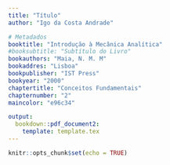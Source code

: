 ```yaml
---
title: "Título"
author: "Igo da Costa Andrade"

# Metadados
booktitle: "Introdução à Mecânica Analítica"
#booksubtitle: "Subtítulo do Livro"
bookauthors: "Maia, N. M. M"
bookaddres: "Lisboa"
bookpublisher: "IST Press"
bookyear: "2000"
chaptertitle: "Conceitos Fundamentais"
chapternumber: "2"
maincolor: "e96c34"

output: 
  bookdown::pdf_document2:
    template: template.tex
---
```


```r
knitr::opts_chunk$set(echo = TRUE)

```

\setcounter{section}{7}
\section{PROBLEMAS}

\begin{enumerate}
  \item Verifique se as seguintes expressões são ou não diferenciais exactas:
  \begin{enumerate}[label=\alph*)]
    \item $dU = x^2y dx + y^2x dy$\\
    \iniSol
      Sejam $A_x = x^2 y$ e $S_y = y^2 x$. Temos que $dU$ será uma diferencial exata se, e somente se, $$\dfrac{\partial A_x}{\partial y} = \dfrac{\partial A_y}{\partial x}.$$ Façamos:
      \begin{align*}
        \begin{cases}
          \dfrac{\partial A_x}{\partial y} = x^2\\
          \dfrac{\partial A_y}{\partial y} = y^2
        \end{cases}
        \Rightarrow \dfrac{\partial A_x}{\partial y} \neq \dfrac{\partial A_y}{\partial x}
      \end{align*}
      Portanto, $dU = x^2y dx + y^2x dy$ não é uma diferencial exata.
    \fimSol
    %%
    \item $dU = xy^2 dx + x^2 y dy$\\
    \iniSol
      Sejam $A_x = xy^2$ e $A_y = x^2 y$. Façamos:
      \begin{align*}
        \begin{cases}
          \dfrac{\partial A_x}{\partial y} = xy\\
          \dfrac{\partial A_y}{\partial x} = xy
        \end{cases}
        \Rightarrow \dfrac{\partial A_x}{\partial y} = \dfrac{\partial A_y}{\partial x}
      \end{align*}
      Portanto, $dU = xy^2 dx + x^2 y dy$ é uma diferencial exata, ou seja, $$dU = \dfrac{\partial U}{\partial x} dx + \dfrac{\partial U}{\partial y} dy,$$
      em que $\dfrac{\partial U}{\partial x} = A_x = x y^2$ e $\dfrac{\partial U}{\partial y} = A_y = x^2 y$. A fim de determinar $U = U(x, y)$, façamos:
      \begin{align}
        \dfrac{\partial U}{\partial x} = xy^2 &\Rightarrow U(x, y) = \int xy^2 dx = \dfrac{x^2 y ^2}{2} \nonumber\\
        &\Rightarrow U(x, y) = \dfrac{x^2 y^2}{2} + f(y) \label{eq:U-fy}\\
        \dfrac{\partial U}{\partial y} = x^2 y & \Rightarrow U(x, y) = \int x^2 y dy \nonumber\\
        &\Rightarrow U(x, y) = \dfrac{x^2 y^2}{2} + g(x) \label{eq:U-gx}
      \end{align}
      Comparando os resultados em (\ref{eq:U-fy}) e (\ref{eq:U-gx}), devemos ter:
      $$
      f(y) \equiv g(x) \Rightarrow f(y) = g(x) = \text{cte.}
      $$
      Finalmente, $$U(x, y) = \dfrac{x^2 y^2}{2} + \text{cte.}$$
  
    \fimSol
  \end{enumerate}
  %%
  \item Mostre que as seguintes forças são conservativas:
    \begin{enumerate}[label=\alph*)]
      \item $\vet{F} = \dfrac{3}{5}x^2 y^5 \ux + x^3y^4 \uy$\\
      \iniSol
        Uma força $\vet{F}$ é conservativa quando seu rotacional for identicamente nulo, ou seja, $\text{rot} \vet{F} = \vet{0}$. Assim, 
        \begin{align*}
          \text{rot}\;\vet{F} &= 
          \begin{vmatrix}
            \ux & \uy & \uz\\
            \frac{\partial}{\partial x} & \frac{\partial}{\partial y} & \frac{\partial}{\partial z}\\
            \frac{3}{5}x^2y^5 & x^3y^4 & 0
          \end{vmatrix}\\
          &= \ux \left[\frac{\partial}{\partial y} (0) - \frac{\partial}{\partial z} (x^3y^4)\right] - \uy \left[\dfrac{\partial}{\partial x} (0) - \frac{\partial}{\partial z} \left(\frac{3}{5}x^2y^5\right)\right] + \uz \left[\frac{\partial}{\partial x} (x^3y^4) - \frac{\partial}{\partial y} \left(\frac{3}{5} x^2 y^5\right)\right]\\
          &= \ux (0 - 0) - \uy (0 - 0) + \uz (3x^2y^4 - 3x^2 y^4) \\
          &= 0\ux + 0\uy + 0\uz = \vet{0}
        \end{align*}
      \fimSol
      %%
      \item $\vet{F} = xy^3 \ux + \dfrac{3}{2}x^2 y^2 \uy$\\
      \iniSol
        \begin{align*}
          \text{rot}\;\vet{F} &=
          \begin{vmatrix}
            \ux & \uy & \uz\\
            \frac{\partial}{\partial x} & \frac{\partial}{\partial y} & \frac{\partial}{\partial z}\\
            xy^3 & \frac{3}{2}x^2y^2 & 0
          \end{vmatrix}\\
          &= \ux \left[\dfrac{\partial}{\partial y} (0) - \frac{\partial}{\partial z} \left(\frac{3}{2}x^2y^2\right)\right] + \uy \left[\frac{\partial}{\partial z} (xy^3) - \frac{\partial}{\partial x} (0)\right] + \uz \left[\frac{\partial}{\partial x} \left(\frac{3}{2}x^2y^2\right)- \frac{\partial}{\partial y} (xy^3)\right]\\
          &= \ux (0 - 0) + \uy(0 - 0) + \uz(3xy^2 - 3xy^2)\\
          &= \vet{0}
        \end{align*}
      \fimSol
    \end{enumerate}
    %%
    \item Seja uma força $\vet{F} = 3x^2yz \ux + 3xy^2z \uy + 3xyz^2 \uz$. Calcule a expressão do trabalho elementar efectuado por esta força. Vefifique se esta força é conservativa.\\
    \iniSol
      Seja $\vet{r} = z \ux + y \uy + z \uz \Rightarrow d\vet{r} = dx \ux + dy \uy + dz \uz$. Assim, o trabalho elementar da força dada será:
      \begin{align*}
        \overline{dW} &= \vet{F} \cdot d\vet{r} \\
        &= \left(3x^2yz \ux + 3xy^2z \uy + 3xyz^2 \uz\right) \cdot (dx \ux + dy \uy + dz \uz)\\
        &= 3x^2yz dx + 3xy^2z dy + 3xyz^2 dz
      \end{align*}
      %%
      Para verificar se a força $\vet{F}$ é conservativa, calculemos o seu rotacional:
      \begin{align*}
        \text{rot}\;\vet{F} = 
        \begin{vmatrix}
          \ux & \uy & \uz\\
          \frac{\partial}{\partial x} & \frac{\partial}{\partial y} & \frac{\partial}{\partial z}\\
          F_x & F_y & F_z
        \end{vmatrix}
        &= \ux \left(\frac{\partial F_z}{\partial y} - \frac{\partial F_y}{\partial z}\right) + \uy \left(\dfrac{\partial F_x}{\partial z} - \dfrac{\partial Fz }{\partial x}\right) + \uz \left(\frac{\partial F_y}{\partial x} - \frac{\partial F_x}{\partial y}\right)\\
        &= \ux (3xz^2 - 3xy^2) + \uy (3x^2y - 3yz^2) + \uz (3y^2 z - 3x^2 z)\\
        &= -3x(y^2 - z^2)\ux - 3y(z^2 - x^2) -3z(x^2 - y^2)
      \end{align*}
      %%
      Como $\text{rot}\;\vet{F} \neq \vet{0}$, a força $\vet{F}$ não é conservativa.
    \fimSol
    %%
    \item Mostre que:
    \begin{enumerate}[label=\alph*)]
      \item $\ddot{x}dx = d\left(\frac{1}{2}\dot{x}^2\right)$\\
      \iniSol
        Sejam $x = x(t)$ e $du = \ddot{x}dx$. Então,
        \begin{align*}
          du = \ddot{x}dx &\Rightarrow \dfrac{du}{dt} = \ddot{x}\dfrac{dx}{dt} \Rightarrow \dfrac{du}{dt} = \ddot{x}\dot{x} \Rightarrow \dfrac{du}{dt} = \dfrac{d (\dot{x})}{dt} \dot{x}\\
          &\Rightarrow \dfrac{du}{dt} = \dfrac{1}{2}\dfrac{d (\dot{x})}{dt} \dot{x} + \dfrac{1}{2}\dfrac{d (\dot{x})}{dt} \dot{x}\\
          &\Rightarrow \dfrac{du}{dt} = \dfrac{1}{2}\dfrac{d (\dot{x})}{dt} \dot{x} + \dfrac{1}{2} \dot{x} \dfrac{d (\dot{x})}{dt} \\
          &\Rightarrow \dfrac{du}{dt} = \dfrac{1}{2} \dfrac{d}{dt} \left(\dot{x} \dot{x}\right) = \dfrac{d}{dt}\left(\dfrac{1}{2}\dot{x}^2\right)\\
          &\Rightarrow du = d \left(\dfrac{1}{2}\dot{x}^2\right)\\
          &\Rightarrow \ddot{x}dx = d \left(\dfrac{1}{2}\dot{x}^2\right)
        \end{align*}
      \fimSol
      %%
      \item $d\left(\dot{x}^2\right) = 2\dot{x}\ddot{x}dt$\\
      \iniSol
        \begin{align*}
          \dfrac{d}{dt}\left(\dot{x}^2\right) = 2 \dot{x} \dfrac{d}{dt}(\dot{x}) = 2 \dot{x} \ddot{x} \Rightarrow d\left(\dot{x}^2\right) = 2 \dot{x} \ddot{x} dt
        \end{align*}
      \fimSol
    \end{enumerate}
    %%
    \item Num pêndulo simples (Figura 2.14) mostre que a energia potencial pode ser dada quer por $V = -mgl \cos{\theta}$, quer por $V = mgl (1 - \cos{\theta})$. Justifique.
    %%
    \begin{figure}[H]
      \centering
      \begin{tikzpicture}
        \fill [pattern = north east lines] (-1.5,0) rectangle ++(3,.3);
        \draw[thick] (-1.5,0) -- ++(3,0);
        \draw[thick] (0, 0) -- (`r 3*sin(40*pi/180)`, `r -3*cos(40*pi/180)`) node[midway, above, xshift=2pt] {$l$};
        \filldraw[thick, black] (`r 3*sin(40*pi/180)`, `r -3*cos(40*pi/180)`) circle (`r 0.15`) node[right, xshift=5pt] {$m$};
        \draw[thick, -latex] (0, -2) arc (270:`r 270+40`:2) node[midway, below] {$\theta$};
        \draw[thick] (0, 0) -- (0, -3);
        \node at (0, 0.8) {Figura 2.14};
      \end{tikzpicture}
    \end{figure}
    %%
    \iniSol
      \textbf{Caso I}: Consideremos inicialmente um referencial cuja origem está situada no ponto de suspensão do pêndulo, conforme mostrado abaixo. Esse ponto coresponderá à origem da energia potencial gravitacional, 
    \begin{figure}[H]
      \centering
      \begin{tikzpicture}
        \fill [pattern = north east lines] (-1.5,0) rectangle ++(3,.3);
        \draw[thick] (-1.5,0) -- ++(3,0);
        \draw[thick] (0, 0) -- (`r 3*sin(40*pi/180)`, `r -3*cos(40*pi/180)`);
        \filldraw[thick, black] (`r 3*sin(40*pi/180)`, `r -3*cos(40*pi/180)`) circle (`r 0.15`) node[mainColor, right, xshift=5pt] {$A$};
        \draw[thick, -latex] (0, -1.5) arc (270:`r 270+40`:1.5) node[midway, below] {$\theta$};
        \draw[thick] (0, 0) -- (0, -3);
        \node at (0, 0.8) {Caso I};
        %%%
        \draw[mainColor, ultra thick, -latex] (2, -.5) -- (2, -1.5) node[midway, right] {$\vet{g}$};
        \draw[mainColor, thick, latex-latex] (-1.0, -1.5) node[below] {$x$} -- (-2.0,-1.5) -- (-2, -0.5) node[left] {$y$};
        \node[mainColor, below, xshift=-6pt] at (0, 0) {$O$};
        \draw[dashed, mainColor, thick] (0, `r -3*cos(40*pi/180)`) -- (`r 3*sin(40*pi/180)`, `r -3*cos(40*pi/180)`);
        \draw [mainColor] (0, `r -3*cos(40*pi/180)`) rectangle ++(0.15, 0.15);
        \draw[latex-latex, mainColor, thick] (-0.5, `r -3*cos(40*pi/180)`) -- (-0.5, 0) node[midway, left] {$l\cos{\theta}$};
        \draw[thick, mainColor] (0, `r -3*cos(40*pi/180)`) -- (-0.6, `r -3*cos(40*pi/180)`);
      \end{tikzpicture}
    \end{figure}
    %%
    A energia potencial no ponto $A$ é dada por:
    $$
    V = -\int_{O}^{A} dW = -\int_{O}^{A} (F_x dx + F_y dy + F_z dz) 
    $$
    em que $F_x = 0$, $F_y = -mg$ e $F_z = 0$. Portanto,
    \begin{align*}
      V &= -\int_{O}^{A} (-mg)\; dy = mg \int_{0}^{-l\cos{\theta}} dy\\
      V &= -mgl\cos{\theta}
    \end{align*}
    %%
    \textbf{Caso II}: Como segunda opção, podemos fixar os eixos coordenados no ponto de equilíbio do pêndulo, conforme mostrado abaixo. Esse ponto corresponderá ao valor nulo da energia potencial.
    \begin{figure}[H]
      \centering
      \begin{tikzpicture}
        \fill [pattern = north east lines] (-1.5,0) rectangle ++(3,.3);
        \draw[thick] (-1.5,0) -- ++(3,0);
        \draw[thick] (0, 0) -- (`r 3*sin(40*pi/180)`, `r -3*cos(40*pi/180)`);
        \filldraw[thick, black] (`r 3*sin(40*pi/180)`, `r -3*cos(40*pi/180)`) circle (`r 0.15`) node[mainColor, right, xshift=5pt] {$A$};
        \draw[thick, -latex] (0, -1.5) arc (270:`r 270+40`:1.5) node[midway, below] {$\theta$};
        \draw[dashed, thick] (0, 0) -- (0, -3) circle (`r 0.15`);
        \node at (0, 0.8) {Caso II};
        %%%
        \draw[mainColor, ultra thick, -latex] (2, -.5) -- (2, -1.5) node[midway, right] {$\vet{g}$};
        \draw[mainColor, thick, latex-latex] (-1.0, -1.5) node[below] {$x$} -- (-2.0,-1.5) -- (-2, -0.5) node[left] {$y$};
        \node[mainColor, below, xshift=-8pt] at (0, -3) {$O$};
        \draw[dashed, mainColor, thick] (0, `r -3*cos(40*pi/180)`) -- (`r 3*sin(40*pi/180)`, `r -3*cos(40*pi/180)`) -- (0, -3) -- cycle;
        \draw [mainColor] (0, `r -3*cos(40*pi/180)`) rectangle ++(0.15, 0.15);
        \draw[latex-latex, mainColor, thick] (-0.5, `r -3*cos(40*pi/180)`) -- (-0.5, -3) node[midway, left] {$l(1 - \cos{\theta})$};
        \draw[thick, mainColor] (0, -3) -- (-0.6, -3);
        \draw[thick, mainColor] (0, `r -3*cos(40*pi/180)`) -- (-0.6, `r -3*cos(40*pi/180)`);
      \end{tikzpicture}
    \end{figure}
    A energia potencial no ponto $A$ será:
    \begin{align*}
      V &= -\int_{O}^{A} dW = - \int_{0}^{l(1-\cos{\theta})} (-mg)\; dy = mg\left[l(1-cos{\theta}) - 0\right]\\
      V &= mgl (1 - \cos{\theta})
    \end{align*}
    \fimSol
    %%
    \item Supondo que $dV = kxdx$, determine:
    \begin{enumerate}[label=\alph*)]
      \item a derivada de $V$ em ordem a $x$;\\
      \iniSol
      %%
      $$
      \dfrac{dV}{dx} = kx \dfrac{dx}{dx} = kx
      $$
      \fimSol
      %%
      \item a derivada de $V$ em ordem ao tempo;\\
      \iniSol
      %%
      $$
      \dfrac{dV}{dt} = kx \dfrac{dx}{dt} = kx\dot{x}
      $$
      \fimSol
      %%
      \item o valor de $dV$ no intervalo de tempo $dt$.\\
      \iniSol
      %%
      $$\dfrac{dV}{dt} = kx\dot{x} \Rightarrow dV = kx\dot{x} dt$$
      \fimSol
    \end{enumerate}
    %%
    \item Deduza a equação de equilícrio dinâmico para os sistemas representadis nas figuras 2.15a e 2-15b, usando o princípio da conservação de energia. Suponha pequenos deslocamentos.
```r
x <- c()
y <- c()
n <- 20
theta <- seq(from=pi, to=13*pi/4, length=20)
x <- theta * cos(theta) / 18.4
y <- theta * sin(theta) / 18.4 + 0.7
spiral <- ""
for (i in 2:n) {
  spiral <- sprintf("%s\\draw[ultra thick] (%.2f, %.2f) -- (%.2f, %.2f);", spiral, x[i], y[i], x[i-1], y[i-1])
}
```
    \begin{enumerate}[label=(\alph*)]
    \item 
    %%
    \begin{figure}[H]
      \centering
      \begin{tikzpicture}[scale=0.8]
        % Base 1
        \fill[pattern=north east lines] (-1.25, 0) rectangle ++(2.5, 0.25);
        \draw[thick] (-1.25, 0.25) -- ++(2.5, 0);
        % Suporte da base 1
        \draw[thick] (1, 0.25) arc (0:180:1);
        % Base 2
        \fill[pattern=north east lines] (6.75, -2) rectangle ++(2.5, 0.25);
        \draw[thick] (6.75, -1.75) -- ++(2.5, 0);
        % Bloco de massa m_2
        \draw[thick] (6.75, -0.5) rectangle ++(2.5, 2.5) node[midway, right, xshift=30pt] {$m_2$};
        % Haste de massa m_1
        \draw[thick, fill=white] (-0.5, 0.5) rectangle ++(9, 0.5) node[midway, above, yshift=5pt] {$m_1$};
        % Pino do suporte 1
        \draw[thick] (0, 0.75) circle (0.25);
        % Pino do suporte 2
        \draw[thick] (8, 0.75) circle (0.25);
        % Mola
        \draw (8, -1.75) to[spring, l=$k$] (8, -0.5);
        % Medidas
        \draw[dashed] (0, 1.25) --  (0, 3.25);
        \draw[dashed] (8, 2.00) --  (8, 3.25); 
        \draw[latex-latex] (0, 3) -- ++(8, 0) node[midway, above] {$l$};
        \node[above] at (4, 4) {Figura 2.15(a)}; 
      \end{tikzpicture}
    \end{figure}
    %%
    \item 
    %%
    \begin{figure}[H]
      \centering
      \begin{tikzpicture}[scale=0.8]
        % Base 1
        \fill[pattern=north east lines] (-1.25, 0) rectangle ++(2.5, 0.25);
        \draw[thick] (-1.25, 0.25) -- ++(2.5, 0);
        % Suporte da base 1
        \draw[thick] (1, 0.25) arc (0:180:1);
        % Base 2
        \fill[pattern=north east lines] (6.75, -2) rectangle ++(2.5, 0.25);
        \draw[thick] (6.75, -1.75) -- ++(2.5, 0);
        % Base 3
        \fill[pattern=north east lines] (-1.75, 3.75) rectangle ++ (0.25, 2);
        \draw[thick] (-1.5, 3.75) -- ++(0, 2);
        % Bloco de massa m_2
        \draw[thick] (6.75, -0.5) rectangle ++(2.5, 2.5) node[midway, right, xshift=30pt] {$m_2$};
        % Bloco de massa m_1
        \draw[fill=white] (0, 0.75) -- ++ (8, 0) node[midway, below] {$b$} -- ++(-8, 4.0) node[midway, right, yshift=2pt] {$m_1, J_{\text{c.g.}}$}-- (0, 0.75) node[midway, left] {$a$} -- cycle;
        % Pino do suporte 1
        \draw[thick, fill=white] (0, 0.75) circle (0.25);
        % Pino do suporte 2
        \draw[thick, fill=white] (8, 0.75) circle (0.25);
        % Mola 1
        \draw (0, 4.75) to[spring, l=$k_1$] (-1.5, 4.75);
        % Mola 2
        \draw (8, -1.75) to[spring, l=$k_2$] (8, -0.5);
        \filldraw (1.5,2.5) circle (4pt) node[above] {c.g.};
        `r spiral`
        \node[above] at (4, 8) {Figura 2.15(b)}; 
      \end{tikzpicture}
    \end{figure}
    \end{enumerate}
    \item Deduza a equação de equilíbrio dinâmico para o sistema representado na figura 2.16, usando a equação (2.71). Suponha pequenos deslocamentos.
    \begin{figure}[H]
      \centering
      \begin{tikzpicture}[scale=0.8]
        % Base 1
        \fill[pattern=north east lines] (-1.25, 0) rectangle ++(2.5, 0.25);
        \draw[thick] (-1.25, 0.25) -- ++(2.5, 0);
        % Suporte da base 1
        \draw[thick] (1, 0.25) arc (0:180:1);
        % Base 2
        \fill[pattern=north east lines] (6.75, -2) rectangle ++(2.5, 0.25);
        \draw[thick] (6.75, -1.75) -- ++(2.5, 0);
        % Bloco de massa m_2
        \draw[thick] (6.75, -0.5) rectangle ++(2.5, 2.5) node[midway, right, xshift=30pt] {$m_2$};
        % Haste de massa m_1
        \draw[thick, fill=white] (-0.5, 0.5) rectangle ++(9, 0.5) node[midway, above, yshift=5pt] {$m_1$};
        % Pino do suporte 1
        \draw[thick] (0, 0.75) circle (0.25);
        % Pino do suporte 2
        \draw[thick] (8, 0.75) circle (0.25);
        % Mola
        \draw (7.5, -1.75) to[spring, l=$k$] (7.5, -0.5);
        % Amortecimento
        \draw (8.5, -0.5) to[damper, l=$c$] (8.5, -1.75);
        % Medidas
        \draw[dashed] (0, 1.25) --  (0, 3.25);
        \draw[dashed] (8, 2.00) --  (8, 3.25); 
        \draw[latex-latex] (0, 3) -- ++(8, 0) node[midway, above] {$l$};
        \node[above] at (4, 4) {Figura 2.16}; 
      \end{tikzpicture}
    \end{figure}
\end{enumerate}